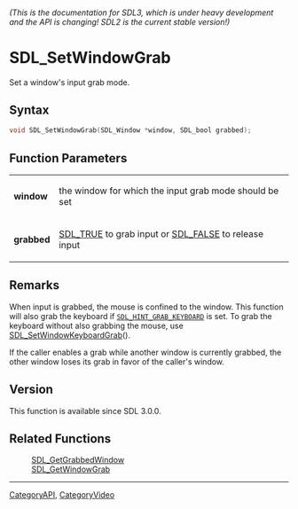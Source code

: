 ====== (This is the documentation for SDL3, which is under heavy development and the API is changing! SDL2 is the current stable version!) ======
= SDL_SetWindowGrab =

Set a window's input grab mode.

== Syntax ==

<syntaxhighlight lang='c'>
void SDL_SetWindowGrab(SDL_Window *window, SDL_bool grabbed);
</syntaxhighlight>

== Function Parameters ==

{|
|'''window'''
|the window for which the input grab mode should be set
|-
|'''grabbed'''
|[[SDL_TRUE]] to grab input or [[SDL_FALSE]] to release input
|}

== Remarks ==

When input is grabbed, the mouse is confined to the window. This function
will also grab the keyboard if <code>[[SDL_HINT_GRAB_KEYBOARD]]</code> is
set. To grab the keyboard without also grabbing the mouse, use
[[SDL_SetWindowKeyboardGrab]]().

If the caller enables a grab while another window is currently grabbed, the
other window loses its grab in favor of the caller's window.

== Version ==

This function is available since SDL 3.0.0.

== Related Functions ==

:[[SDL_GetGrabbedWindow]]
:[[SDL_GetWindowGrab]]

----
[[CategoryAPI]], [[CategoryVideo]]


